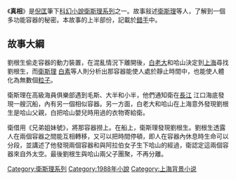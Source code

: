 {{Infobox book
|書名      = 真相
|圖像      = File:小說《真相》封面.jpg
|圖像說明   = 《真相》封面
|作者      = 衛斯理
|原名      = 
|中文書名   = 
|譯者      = 
|插圖      = 
|封面設計   = 
|出版地     = 香港
|語言      = 中文
|系列      = 衛斯理系列
|題材      = 
|類型      = 流行文學
|出版者     = 明窗出版社
|出版日期   = 
|中文版    = 
|媒介      = 
|頁數      = 285
|開本      = 
|isbn      = 9628994204
|oclc      = 
|杜威十進制圖書分類法    = 800
|美國國會圖書館圖書分類法 = 
|上一部作品  = [[錯手|錯手]]
|下一部作品  = [[毒誓|毒誓]]
|引用       = 
|被引用     = 
}}

《'''真相'''》是[[倪匡|倪匡]]筆下[[科幻小說|科幻小說]][[衛斯理系列|衛斯理系列]]之一。故事敍述[[衛斯理|衛斯理]]等人，了解到一個多功能容器的秘密。本故事的上半部份，記載於[[錯手|錯手]]中。

==故事大綱==
劉根生偷走容器的動力裝置，在混亂情況下離開後，[[白老大|白老大]]和哈山決定到[[上海|上海]]尋找劉根生，而[[衛斯理|衛斯理]] [[白素|白素]]等人則分析出那容器能使人處於靜止時間中，也能使人體化為無數個[[粒子|粒子]]。

衛斯理在高級海員俱樂部遇到毛斯、大半和小半，他們通知衛在[[長江|長江]] 江口海底發現一艘沉船，內有另一個相似容器。另一方面，白老大和哈山在上海意外發現劉根生是哈山父親，白把哈山嬰兒時用過的衣物寄給衛。

衛借用《兄弟姐妹號》，將那容器撈上。在船上，衛斯理發現劉根生。劉根生透露人在兩個容器之間能互相轉移，又可以把時間停頓，即人在容器內休息時生命可以分段，並講述了他發現兩個容器和與阿拉伯女子生下哈山的經過，衛認定這兩個容器來自外太空。最後劉根生與哈山兩父子團聚，不再分離。

{{s-start}}
{{s-bef|before=068 [[錯手|錯手]]}}
{{s-ttl|title=衛斯理系列（按編號）|years=069}}
{{s-aft|after=070 [[毒誓|毒誓]]}}
{{s-bef|before=[[錯手|錯手]]}}
{{s-ttl|title=衛斯理系列（按連載時序）|years=1989年4月7日至1989年7月22日}}
{{s-aft|after=[[毒誓|毒誓]]}}
{{end box}}

{{衛斯理系列}}

[[Category:衛斯理系列|Category:衛斯理系列]]
[[Category:1988年小說|Category:1988年小說]]
[[Category:上海背景小说|Category:上海背景小说]]
